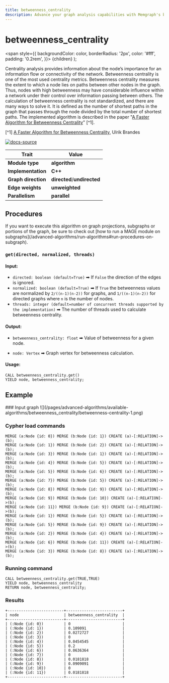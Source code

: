 ```yaml
---
title: betweenness_centrality
description: Advance your graph analysis capabilities with Memgraph's betweenness centrality. Learn via detailed documentation how to leverage the advanced computation to process tailored queries.
---
```



# betweenness_centrality

<span
style={{
      backgroundColor: color,
      borderRadius: '2px',
      color: '#fff',
      padding: '0.2rem',
    }}>
{children}
</span>
);

Centrality analysis provides information about the node’s importance for an
information flow or connectivity of the network. Betweenness centrality is one
of the most used centrality metrics. Betweenness centrality measures the extent
to which a node lies on paths between other nodes in the graph. Thus, nodes with
high betweenness may have considerable influence within a network under their
control over information passing between others. The calculation of betweenness
centrality is not standardized, and there are many ways to solve it. It is
defined as the number of shortest paths in the graph that passes through the
node divided by the total number of shortest paths. The implemented algorithm is
described in the paper "[A Faster Algorithm for Betweenness
Centrality](http://www.uvm.edu/pdodds/research/papers/others/2001/brandes2001a.pdf)"
[^1].

[^1] [A Faster Algorithm for Betweenness
Centrality](http://www.uvm.edu/pdodds/research/papers/others/2001/brandes2001a.pdf),
Ulrik Brandes

[![docs-source](https://img.shields.io/badge/source-betweenness_centrality-FB6E00?logo=github&style=for-the-badge)](https://github.com/memgraph/mage/blob/main/cpp/betweenness_centrality_module/betweenness_centrality_module.cpp)

| Trait               | Value                                                                                                     |
| ------------------- | --------------------------------------------------------------------------------------------------------- |
| **Module type**     | <Highlight color="#FB6E00">**algorithm**</Highlight>                                                      |
| **Implementation**  | <Highlight color="#FB6E00">**C++**</Highlight>                                                            |
| **Graph direction** | <Highlight color="#FB6E00">**directed**</Highlight>/<Highlight color="#FB6E00">**undirected**</Highlight> |
| **Edge weights**    | <Highlight color="#FB6E00">**unweighted**</Highlight>                                                     |
| **Parallelism**     | <Highlight color="#FB6E00">**parallel**</Highlight>                                                       |

## Procedures

<Callout type="info">
If you want to execute this algorithm on graph projections, subgraphs or portions of the graph, be sure to check out [how to run a MAGE module on subgraphs](/advanced-algorithms/run-algorithms#run-procedures-on-subgraph).
</Callout>

### `get(directed, normalized, threads)`

#### Input:

- `directed: boolean (default=True)` ➡ If `False` the direction of the edges is ignored.
- `normalized: boolean (default=True)` ➡ If `True` the betweenness values are normalized by
  `2/((n-1)(n-2))` for graphs, and `1/((n-1)(n-2))` for directed graphs where
  `n` is the number of nodes.
- `threads: integer (default=number of concurrent threads supported by the
  implementation)` ➡ The number of threads used to calculate betweenness
  centrality.

#### Output:

- `betweenness_centrality: float` ➡ Value of betweenness for a given node.

- `node: Vertex` ➡ Graph vertex for betweenness calculation.

#### Usage:

```cypher
CALL betweenness_centrality.get()
YIELD node, betweenness_centrality;
```

## Example

<Steps>
### Input graph
![](/pages/advanced-algorithms/available-algorithms/betweenness_centrality/betweenness-centrality-1.png)

### Cypher load commands
```cypher
MERGE (a:Node {id: 0}) MERGE (b:Node {id: 1}) CREATE (a)-[:RELATION]->(b);
MERGE (a:Node {id: 1}) MERGE (b:Node {id: 2}) CREATE (a)-[:RELATION]->(b);
MERGE (a:Node {id: 3}) MERGE (b:Node {id: 1}) CREATE (a)-[:RELATION]->(b);
MERGE (a:Node {id: 4}) MERGE (b:Node {id: 5}) CREATE (a)-[:RELATION]->(b);
MERGE (a:Node {id: 5}) MERGE (b:Node {id: 6}) CREATE (a)-[:RELATION]->(b);
MERGE (a:Node {id: 7}) MERGE (b:Node {id: 5}) CREATE (a)-[:RELATION]->(b);
MERGE (a:Node {id: 8}) MERGE (b:Node {id: 9}) CREATE (a)-[:RELATION]->(b);
MERGE (a:Node {id: 9}) MERGE (b:Node {id: 10}) CREATE (a)-[:RELATION]->(b);
MERGE (a:Node {id: 11}) MERGE (b:Node {id: 9}) CREATE (a)-[:RELATION]->(b);
MERGE (a:Node {id: 1}) MERGE (b:Node {id: 5}) CREATE (a)-[:RELATION]->(b);
MERGE (a:Node {id: 5}) MERGE (b:Node {id: 9}) CREATE (a)-[:RELATION]->(b);
MERGE (a:Node {id: 2}) MERGE (b:Node {id: 4}) CREATE (a)-[:RELATION]->(b);
MERGE (a:Node {id: 6}) MERGE (b:Node {id: 11}) CREATE (a)-[:RELATION]->(b);
MERGE (a:Node {id: 3}) MERGE (b:Node {id: 8}) CREATE (a)-[:RELATION]->(b);
```

### Running command
```cypher
CALL betweenness_centrality.get(TRUE,TRUE)
YIELD node, betweenness_centrality
RETURN node, betweenness_centrality;
```

### Results
```plaintext
+-------------------------+-------------------------+
| node                    | betweenness_centrality  |
+-------------------------+-------------------------+
| (:Node {id: 0})         | 0                       |
| (:Node {id: 1})         | 0.109091                |
| (:Node {id: 2})         | 0.0272727               |
| (:Node {id: 3})         | 0                       |
| (:Node {id: 4})         | 0.0454545               |
| (:Node {id: 5})         | 0.2                     |
| (:Node {id: 6})         | 0.0636364               |
| (:Node {id: 7})         | 0                       |
| (:Node {id: 8})         | 0.0181818               |
| (:Node {id: 9})         | 0.0909091               |
| (:Node {id: 10})        | 0                       |
| (:Node {id: 11})        | 0.0181818               |
+-------------------------+-------------------------+
```
</Steps>


